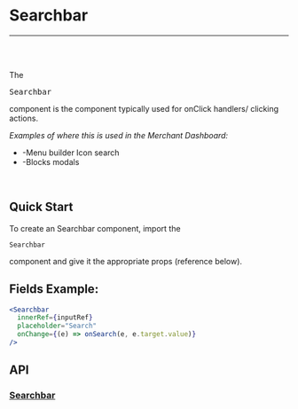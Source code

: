 


<Meta title="Documentation|Components/Searchbar" component={Searchbar}/>

# Searchbar

---
<br />
<Story id="examples-components-searchbar--basic" />
<br />


The <pre>Searchbar</pre> component is the component typically used for onClick handlers/ clicking actions.

<em>Examples of where this is used in the Merchant Dashboard:</em>

* -Menu builder Icon search
* -Blocks modals

<br />

## Quick Start
To create an Searchbar component, import the <pre>`Searchbar`</pre> component and give it the appropriate props (reference below).


## Fields Example:

```jsx
<Searchbar
  innerRef={inputRef}
  placeholder="Search"
  onChange={(e) => onSearch(e, e.target.value)}
/>
```

## API
### [Searchbar](https://github.com/tapcartinc/tapcart-dashboard-components/blob/master/lib/components/Searchbar.js)
<Props of={Searchbar} />





